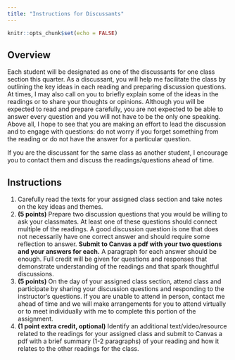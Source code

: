 ```yaml
---
title: "Instructions for Discussants"
---
```


```r
knitr::opts_chunk$set(echo = FALSE)
```

## Overview

Each student will be designated as one of the discussants for one class section this quarter. As a discussant, you will help me facilitate the class by outlining the key ideas in each reading and preparing discussion questions. At times, I may also call on you to briefly explain some of the ideas in the readings or to share your thoughts or opinions. Although you will be expected to read and prepare carefully, you are not expected to be able to answer every question and you will not have to be the only one speaking. Above all, I hope to see that you are making an effort to lead the discussion and to engage with questions: do not worry if you forget something from the reading or do not have the answer for a particular question. 

If you are the discussant for the same class as another student, I encourage you to contact them and discuss the readings/questions ahead of time.

## Instructions

1. Carefully read the texts for your assigned class section and take notes on the key ideas and themes.
2. **(5 points)** Prepare two discussion questions that you would be willing to ask your classmates. At least one of these questions should connect multiple of the readings. A good discussion question is one that does not necessarily have one correct answer and should require some reflection to answer. **Submit to Canvas a pdf with your two questions and your answers for each.** A paragraph for each answer should be enough. Full credit will be given for questions and responses that demonstrate understanding of the readings and that spark thoughtful discussions.
3. **(5 points)** On the day of your assigned class section, attend class and participate by sharing your discussion questions and responding to the instructor's questions. If you are unable to attend in person, contact me ahead of time and we will make arrangements for you to attend virtually or to meet individually with me to complete this portion of the assignment.
4. **(1 point extra credit, optional)** Identify an additional text/video/resource related to the readings for your assigned class and submit to Canvas a pdf with a brief summary (1-2 paragraphs) of your reading and how it relates to the other readings for the class.  